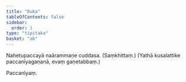 ```yaml
---
title: "Duka"
tableOfContents: false
sidebar:
  order: 1
type: "tipitaka"
basket: "ab"
---
```



<DynamicBreadcrumb />

<Paragraph number="2928" type="center">
Nahetupaccayā naārammaṇe cuddasa. (Saṃkhittaṃ.)

</Paragraph>

<Paragraph number="2929" type="center">
(Yathā kusalattike paccanīyagaṇanā, evaṃ gaṇetabbaṃ.)

  
Paccanīyaṃ.
</Paragraph>